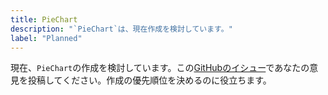```yaml
---
title: PieChart
description: "`PieChart`は、現在作成を検討しています。"
label: "Planned"
---
```


現在、`PieChart`の作成を検討しています。この[GitHubのイシュー](https://github.com/hirotomoyamada/yamada-ui/issues/703)であなたの意見を投稿してください。作成の優先順位を決めるのに役立ちます。
